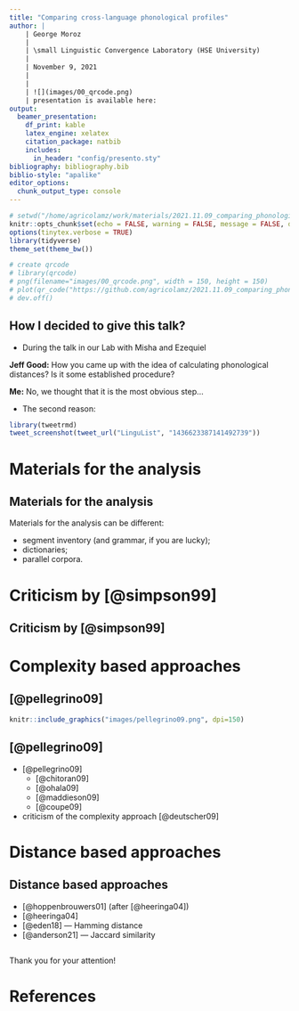 ```yaml
---
title: "Comparing cross-language phonological profiles"
author: |
    | George Moroz
    | 
    | \small Linguistic Convergence Laboratory (HSE University)
    |
    | November 9, 2021
    |
    |
    | ![](images/00_qrcode.png)
    | presentation is available here: 
output: 
  beamer_presentation:
    df_print: kable
    latex_engine: xelatex
    citation_package: natbib
    includes:
      in_header: "config/presento.sty"
bibliography: bibliography.bib
biblio-style: "apalike"
editor_options: 
  chunk_output_type: console
---
```


```r
# setwd("/home/agricolamz/work/materials/2021.11.09_comparing_phonological_profiles")
knitr::opts_chunk$set(echo = FALSE, warning = FALSE, message = FALSE, dev='cairo_pdf')
options(tinytex.verbose = TRUE)
library(tidyverse)
theme_set(theme_bw())

# create qrcode
# library(qrcode)
# png(filename="images/00_qrcode.png", width = 150, height = 150)
# plot(qr_code("https://github.com/agricolamz/2021.11.09_comparing_phonological_profiles/raw/master/2021.11.09_comparing_phonological_profiles.pdf"))
# dev.off()
```

[//]: # (Simpson, A. P. (1999) Fundamental problems in comparative phonetics and phonology. does UPSID help to solve them видео про энтропию [Ackerman, Molouf 2013] https://www.youtube.com/watch?v=lr2wyyKCRRM)

## How I decided to give this talk?

* During the talk in our Lab with Misha and Ezequiel

**Jeff Good:** How you came up with the idea of calculating phonological distances? Is it some established procedure?

**Me:** No, we thought that it is the most obvious step... \pause

* The second reason:

```r
library(tweetrmd)
tweet_screenshot(tweet_url("LinguList", "1436623387141492739"))
```

#  Materials for the analysis

##  Materials for the analysis

Materials for the analysis can be different:

* segment\footnote[frame]{Lets leave the phonology vs. phonetics debate aside.} inventory (and grammar, if you are lucky);
* dictionaries;
* parallel corpora.

# Criticism by [@simpson99]

## Criticism by [@simpson99]

#  Complexity based approaches

## [@pellegrino09]

```r
knitr::include_graphics("images/pellegrino09.png", dpi=150)
```

## [@pellegrino09]

* [@pellegrino09]
    * [@chitoran09]
    * [@ohala09]
    * [@maddieson09]
    * [@coupe09]
* criticism of the complexity approach [@deutscher09]

#  Distance based approaches

## Distance based approaches

* [@hoppenbrouwers01] (after [@heeringa04])
* [@heeringa04]
* [@eden18] --- Hamming distance
* [@anderson21] --- Jaccard similarity

## {}

\LARGE Thank you for your attention!

# References {.allowframebreaks}
